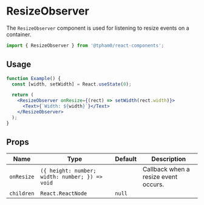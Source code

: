 
<SEO
  title="ResizeObserver"
  scope={scopes.components}
  description="The ResizeObserver component is used for listening to resize events on a container."
/>

# ResizeObserver

The `ResizeObserver` component is used for listening to resize events on a container.

```js
import { ResizeObserver } from '@tpham0/react-components';
```

## Usage

```jsx
function Example() {
  const [width, setWidth] = React.useState(0);

  return (
    <ResizeObserver onResize={(rect) => setWidth(rect.width)}>
      <Text>{`Width: ${width}`}</Text>
    </ResizeObserver>
  );
}
```

## Props

| Name       | Type                                           | Default | Description                          |
| ---------- | ---------------------------------------------- | ------- | ------------------------------------ |
| `onResize` | `({ height: number; width: number; }) => void` |         | Callback when a resize event occurs. |
| `children` | `React.ReactNode`                              | `null`  |                                      |

